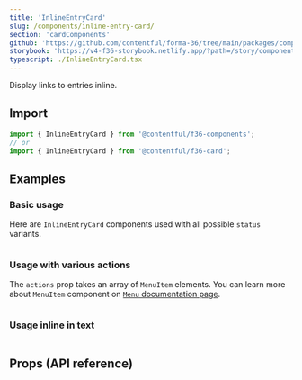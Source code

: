 ```yaml
---
title: 'InlineEntryCard'
slug: /components/inline-entry-card/
section: 'cardComponents'
github: 'https://github.com/contentful/forma-36/tree/main/packages/components/card/src/InlineEntryCard/'
storybook: 'https://v4-f36-storybook.netlify.app/?path=/story/components-card-inlineentrycard--default'
typescript: ./InlineEntryCard.tsx
---
```


Display links to entries inline.

## Import

```jsx static=true
import { InlineEntryCard } from '@contentful/f36-components';
// or
import { InlineEntryCard } from '@contentful/f36-card';
```

## Examples

### Basic usage

Here are `InlineEntryCard` components used with all possible `status` variants.

```jsx file=../../examples/InlineEntryCard/BasicInlineEntryCardExample.tsx

```

### Usage with various actions

The `actions` prop takes an array of `MenuItem` elements. You can learn more about `MenuItem` component on [`Menu` documentation page](/components/menu).

```jsx file=../../examples/InlineEntryCard/InlineEntryCardWithActionsExample.tsx

```

### Usage inline in text

```jsx file=../../examples/InlineEntryCard/InlineEntryCardInTextExample.tsx

```

## Props (API reference)

<PropsTable of="InlineEntryCard" />
